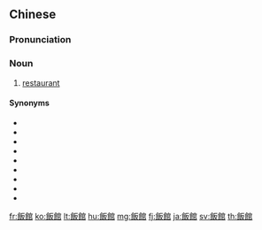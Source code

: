 {{also|饭馆}}
==Chinese==
{{zh-forms|s=饭馆}}

===Pronunciation===
{{zh-pron
|m=fànguǎn,er=y
|c=faan6 gun2
|cat=n
}}

===Noun===
{{zh-noun}}

# [[restaurant]]

====Synonyms====
* {{zh-l|酒家}}
* {{zh-l|飯店}}
* {{zh-l|餐廳}}
* {{zh-l|菜館}}
* {{zh-l|餐館}}
* {{zh-l|飯鋪}}
* {{zh-l|飯莊}}
* {{zh-l|館子}}
* {{zh-l|酒樓}}

{{zh-cat|Intermediate}}

[[fr:飯館]]
[[ko:飯館]]
[[lt:飯館]]
[[hu:飯館]]
[[mg:飯館]]
[[fj:飯館]]
[[ja:飯館]]
[[sv:飯館]]
[[th:飯館]]